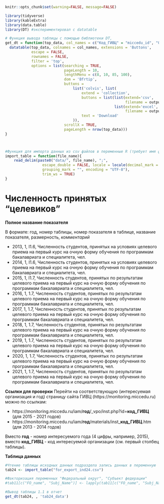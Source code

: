 
```r
knitr::opts_chunk$set(warning=FALSE, message=FALSE)
```


```r
library(tidyverse)
library(kableExtra)
library(data.table)
library(DT) #экспериментировал с datatable
```

```r
# Функция вывода таблицы с помощью библиотеки DT, 
get_dt = function(top_data, col_names = c("Код_ГИВЦ" = "miccedu_id", "Организация" = "clear_name", "2013" = "ind_2013_value", "2014" = "ind_2014_value", "2015" = "ind_2015_value", "2016" = "ind_2016_value", "2017" = "ind_2017_value", "2018" = "ind_2018_value", "2019" = "ind_2019_value", "2020" = "ind_2020_value", "2021" =  "ind_2021_value"), output_file_name) {
  datatable(top_data, colnames = col_names, extensions = 'Buttons',
            escape = FALSE,
            rownames = FALSE,
            filter = 'top',
            options = list(searching = TRUE,
                           pageLength = 10,
                           lengthMenu = c(8, 10, 85, 100),
                           dom = 'Bfrtip',
                           buttons = 
                               list('colvis', list(
                                   extend = 'collection',
                                   buttons = list(list(extend='csv',
                                                       filename = output_file_name),
                                                  list(extend='excel',
                                                       filename = output_file_name)),
                                   text = 'Download'
                               )),
                           scrollX = TRUE,
                           pageLength = nrow(top_data))) 
}



#Функция для импорта данных из csv файлов в переменные R (требует имя файла в кавычках и берет из каталока data рабочей директории проекта)
import_table = function(file_name){
    read_delim(paste0("data/", file_name), ";", 
                 escape_double = FALSE, locale = locale(decimal_mark = ",", 
                 grouping_mark = "", encoding = "UTF-8"), 
                 trim_ws = TRUE)
}
```






# Численность принятых "целевиков"  {#ind24_info}

**Полное название показателя**

В формате: год, номер таблицы, номер показателя в таблице, название показателя, размерность, *комментарий*


* 2013,	1,	I1.6,	Численность студентов, принятых на условиях целевого приема на первый курс на очную форму обучения по программам бакалавриата и специалитета, чел.
* 2014,	1,	I1.6,	Численность студентов, принятых на условиях целевого приема на первый курс на очную форму обучения по программам бакалавриата и специалитета, чел.
* 2015,	1,	I1.7,	Численность студентов, принятых по результатам целевого приема на первый курс на очную форму обучения по программам бакалавриата и специалитета, чел.
* 2016, 1, 1.7, Численность студентов, принятых по результатам целевого приема на первый курс на очную форму обучения по программам бакалавриата и специалитета, чел.
* 2017, 1, 1.7, Численность студентов, принятых по результатам целевого приема на первый курс на очную форму обучения по программам бакалавриата и специалитета, чел.
* 2018, 1, 1.7, Численность студентов, принятых по результатам целевого приема на первый курс на очную форму обучения по программам бакалавриата и специалитета, чел.
* 2019, 1, 1.7, Численность студентов, принятых по результатам целевого приема на первый курс на очную форму обучения по программам бакалавриата и специалитета, чел.
* 2020, 1, 1.7, Численность студентов, принятых по результатам целевого приема на первый курс на очную форму обучения по программам бакалавриата и специалитета, чел.
* 2021, 1, 1.7, Численность студентов, принятых по результатам целевого приема на первый курс на очную форму обучения по программам бакалавриата и специалитета, чел.


**Ссылки для проверки**
Перейти на соответствующую (интересуемая организация и год) страницу сайта ГИВЦ (https://monitoring.miccedu.ru) можно по ссылкам:

* https://monitoring.miccedu.ru/iam/**год**/_vpo/inst.php?id=**код_ГИВЦ** (для 2015 - 2021 годов)
* https://monitoring.miccedu.ru/iam/**год**/materials/inst_**код_ГИВЦ**.htm (для 2013 - 2014 годов)

Вместо **год** - номер интересуемого года (4 цифры, например, 2015), вместо **код_ГИВЦ** - код интересуемой организации (см. первый столбец таблицы).



**Таблица данных**

```r
#Чтение таблицы исходных данных подраздела запись данных в переменную
tab24 <- import_table("for_export_ind24.csv")

#Факторизация переменных "Федеральный округ", "Субъект федерации"
#tab11[c("FO_name", "Subj_Name")] <- lapply(tab11[c("FO_name", "Subj_Name")] , factor)

```




```r
#Вывод таблицы 1.1 в отчет
get_dt(tab24, , 'tab24_data')
```



